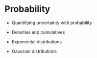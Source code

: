 # Probability

* Quantifying uncertainty with probability

* Densities and cumulatives

* Exponential distributions

* Gaussian distributions
